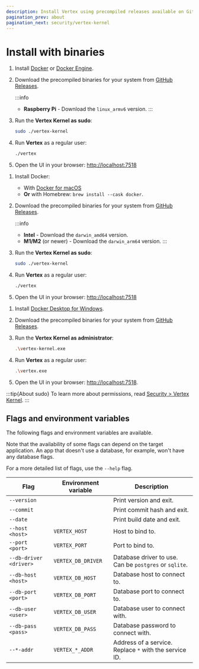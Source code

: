```yaml
---
description: Install Vertex using precompiled releases available on GitHub.
pagination_prev: about
pagination_next: security/vertex-kernel
---
```



# Install with binaries

<Tabs groupId="operating-systems">

<TabItem value="linux" label="Linux">

1. Install [Docker](https://docs.docker.com/desktop/install/linux-install/) or [Docker Engine](https://docs.docker.com/engine/install/).

2. Download the precompiled binaries for your system from [GitHub Releases](https://github.com/vertex-center/vertex/releases/latest).

    :::info
    - **Raspberry Pi** - Download the `linux_armv6` version.
    :::

3. Run the **Vertex Kernel as sudo**:
    ```bash
    sudo ./vertex-kernel
    ```

4. Run **Vertex** as a regular user:
    ```bash
    ./vertex
    ```

5. Open the UI in your browser: [http://localhost:7518](http://localhost:7518)

</TabItem>

<TabItem value="macos" label="macOS">

1. Install Docker:
    - With [Docker for macOS](https://docs.docker.com/desktop/install/mac-install/)
    - **Or** with Homebrew: `brew install --cask docker`.

2. Download the precompiled binaries for your system from [GitHub Releases](https://github.com/vertex-center/vertex/releases/latest).

    :::info
    - **Intel** - Download the `darwin_amd64` version.
    - **M1/M2** (or newer) - Download the `darwin_arm64` version.
    :::

3. Run the **Vertex Kernel as sudo**:
    ```bash
    sudo ./vertex-kernel
    ```

4. Run **Vertex** as a regular user:
    ```bash
    ./vertex
    ```

5. Open the UI in your browser: [http://localhost:7518](http://localhost:7518)

</TabItem>

<TabItem value="windows" label="Windows">

1. Install [Docker Desktop for Windows](https://docs.docker.com/desktop/install/windows-install/).

2. Download the precompiled binaries for your system from [GitHub Releases](https://github.com/vertex-center/vertex/releases/latest).

3. Run the **Vertex Kernel as administrator**:
    ```bash
    .\vertex-kernel.exe
    ```

4. Run **Vertex** as a regular user:
    ```bash
    .\vertex.exe
    ```

5. Open the UI in your browser: [http://localhost:7518](http://localhost:7518).

</TabItem>

</Tabs>

:::tip{About sudo}
To learn more about permissions, read [Security > Vertex Kernel](../security/vertex-kernel).
:::

## Flags and environment variables

The following flags and environment variables are available.

Note that the availability of some flags can depend on the target application.
An app that doesn't use a database, for example, won't have any database flags.

For a more detailed list of flags, use the `--help` flag.

| Flag                   | Environment variable | Description                                            |
|------------------------|----------------------|--------------------------------------------------------|
| `--version`            |                      | Print version and exit.                                |
| `--commit`             |                      | Print commit hash and exit.                            |
| `--date`               |                      | Print build date and exit.                             |
| `--host <host>`        | `VERTEX_HOST`        | Host to bind to.                                       |
| `--port <port>`        | `VERTEX_PORT`        | Port to bind to.                                       |
| `--db-driver <driver>` | `VERTEX_DB_DRIVER`   | Database driver to use. Can be `postgres` or `sqlite`. |
| `--db-host <host>`     | `VERTEX_DB_HOST`     | Database host to connect to.                           |
| `--db-port <port>`     | `VERTEX_DB_PORT`     | Database port to connect to.                           |
| `--db-user <user>`     | `VERTEX_DB_USER`     | Database user to connect with.                         |
| `--db-pass <pass>`     | `VERTEX_DB_PASS`     | Database password to connect with.                     |
| `--*-addr`             | `VERTEX_*_ADDR`      | Address of a service. Replace `*` with the service ID. |
